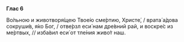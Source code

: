 **Глас 6**

Во́льною и животворя́щею Твое́ю сме́ртию, Христе́, / врата́ а́дова сокруши́в, я́ко Бог, / отве́рзл еси́ нам дре́вний рай, и воскре́с из ме́ртвых, // изба́вил еси́ от тле́ния живо́т наш.
